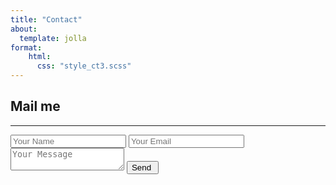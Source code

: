 ```yaml
---
title: "Contact"
about:
  template: jolla
format: 
    html:
      css: "style_ct3.scss"
---
```


```{=html}
<!DOCTYPE html>
<html lang="en">
<head>
    <meta charset="UTF-8">
    <meta name="viewport" content="width=device-width, initial-scale=1.0">
    <title>Contact</title>
    <link rel="stylesheet" href="style_ct3.scss"> 
</head>
<body>
    <div class="contact-container">
        <form action="https://api.web3forms.com/submit" method="POST" class="contact-left">
            <div class="contact-left-title">
                <h2>Mail me</h2>
                <hr>
            </div>
            <input type="hidden" name="access_key" value="06b8edd5-b593-46dd-a30b-113d5e98d2bc">
            <input type="text" name="name" placeholder="Your Name" class="contact-inputs" required>
            <input type="email" name="email" placeholder="Your Email" class="contact-inputs" required>
            <textarea name="message" placeholder="Your Message" class="contact-inputs" required></textarea>
            <button type="submit">Send <img src="arrow_icon.png" alt=""></button>
        </form>
        <div class="contact-right">
            <img src="Ed.jpg" alt="">
        </div>
    </div>
</body>
</html>
```
